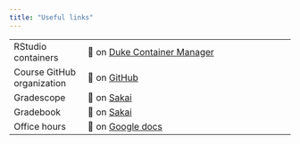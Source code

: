 ```yaml
---
title: "Useful links"
---
```


|                            |                                                                                                                                                        |
|-------------------|-----------------------------------------------------|
| RStudio containers         | 🔗 on [Duke Container Manager](https://cmgr.oit.duke.edu/containers)                                                                                   |
| Course GitHub organization | 🔗 on [GitHub](https://github.com/sta199-f22-2)                                                                                                        |
| Gradescope                 | 🔗 on [Sakai](https://sakai.duke.edu/portal/site/ee49d7b2-019a-4aa6-9a8d-1b62e842b4ec/page/d5c088c6-0694-4f85-b56e-9f5baf4521dd)                                                                                                                        |
| Gradebook                  | 🔗 on [Sakai](https://sakai.duke.edu/portal/site/ee49d7b2-019a-4aa6-9a8d-1b62e842b4ec/tool/dce8b247-7bb6-4816-8a67-5401413ff6b6/)                                                                                                                        |
| Office hours               | 🔗 on [Google docs](https://docs.google.com/spreadsheets/d/1Jgujcf6xor-63a_qfltwfMkHQtaBJHtUetd-rEpXljw/edit?usp=drive_web&ouid=113269240218009175773) |
